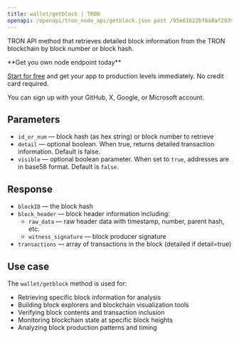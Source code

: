 ```yaml
---
title: wallet/getblock | TRON
openapi: /openapi/tron_node_api/getblock.json post /95e61622bf6a8af293978377718e3b77/wallet/getblock
---
```


TRON API method that retrieves detailed block information from the TRON blockchain by block number or block hash.

<Check>
**Get you own node endpoint today**

[Start for free](https://console.chainstack.com/) and get your app to production levels immediately. No credit card required.

You can sign up with your GitHub, X, Google, or Microsoft account.
</Check>


## Parameters

* `id_or_num` — block hash (as hex string) or block number to retrieve
* `detail` — optional boolean. When true, returns detailed transaction information. Default is false.
* `visible` — optional boolean parameter. When set to `true`, addresses are in base58 format. Default is `false`.

## Response

* `blockID` — the block hash
* `block_header` — block header information including:
  * `raw_data` — raw header data with timestamp, number, parent hash, etc.
  * `witness_signature` — block producer signature
* `transactions` — array of transactions in the block (detailed if detail=true)

## Use case

The `wallet/getblock` method is used for:

* Retrieving specific block information for analysis
* Building block explorers and blockchain visualization tools
* Verifying block contents and transaction inclusion
* Monitoring blockchain state at specific block heights
* Analyzing block production patterns and timing